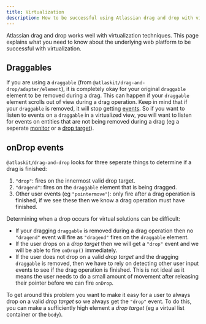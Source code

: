 ```yaml
---
title: Virtualization
description: How to be successful using Atlassian drag and drop with virtualized solutions.
---
```


Atlassian drag and drop works well with virtualization techniques. This page explains what you need to know about the underlying web platform to be successful with virtualization.

## Draggables

If you are using a `draggable` (from `@atlaskit/drag-and-drop/adapter/element`), it is completely okay for your original `draggable` element to be removed during a drag. This can happen if your `draggable` element scrolls out of view during a drag operation. Keep in mind that if your `draggable` is removed, it will stop getting [events](/components/drag-and-drop/events). So if you want to listen to events on a `draggable` in a virtualized view, you will want to listen for events on entities that are not being removed during a drag (eg a seperate [monitor](/components/drag-and-drop/monitors) or a [drop target](/components/drag-and-drop/drop-targets)).

## onDrop events

`@atlaskit/drag-and-drop` looks for three seperate things to determine if a drag is finished:

1. `"drop"`: fires on the innermost valid drop target.
2. `"dragend"`: fires on the `draggable` element that is being dragged.
3. Other user events (eg `"pointermove"`): only fire after a drag operation is finished, if we see these then we know a drag operation must have finished.

Determining when a drop occurs for virtual solutions can be difficult:

- If your dragging `draggable` is removed during a drag operation then no `"dragend"` event will fire as `"dragend"` fires on the `draggable` element.
- If the user drops on a _drop target_ then we will get a `"drop"` event and we will be able to fire `onDrop()` immediately.
- If the user does not drop on a valid _drop target_ and the dragging `draggable` is removed, then we have to rely on detecting other user input events to see if the drag operation is finished. This is not ideal as it means the user needs to do a small amount of movement after releasing their pointer before we can fire `onDrop`.

To get around this problem you want to make it easy for a user to always drop on a valid _drop target_ so we always get the `"drop"` event. To do this, you can make a sufficiently high element a _drop target_ (eg a virtual list container or the `body`).


